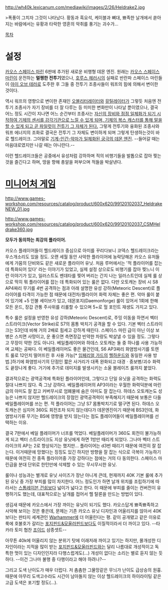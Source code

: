 {{{+1 '''Heldrake'''}}}

http://wh40k.lexicanum.com/mediawiki/images/2/26/Heldrake2.jpg

>폭풍이 그치자 그것이 나타났다. 황동과 흑요석, 케이블과 뼈대, 뾰족한 날개에서 쏟아지는 바람에서는 유황과 타락한 영혼의 악취를 풍기는 괴수가...

[[목차]]

= 설정 =
[[카오스 스페이스 마린]] 6판에 추가된 새로운 비행형 데몬 엔진. 원래는 [[카오스 스페이스 마린]]이 운전하는 '''멀쩡한 전투기'''였으나, [[호루스 헤러시]]의 실패로 반란파 스페이스 마린들이 [[아이 오브 테러]]로 도주한 후 그들 중 전투기 조종사들이 워프의 힘에 의해서 변이한 것이다.

역시 워프의 영향으로 변이한 존재인 [[오블리터레이터]]와 [[뮤틸레이터]]가 그렇듯 처음엔 전투기 조종사가 자기 장비를 더 잘 다루는 등 미미한 변화만이 나타날 뿐이였으나, 결국 어느 정도 시간이 지나면 어느 순간부터 조종사는 [[사이보그|자신의 장비와 점점 일체화가 되기 시작하여 기체의 센서를 감각기관으로 느낄 수 있게 되며, 기체의 복스 캐스터를 통해 말을 할 수 있게 되고 곧 파일럿이 전투기 그 자체가 된다.]] 그렇게 전투기와 융화된 조종사와 워프 에너지의 조화로 결국은 전투기 그 자체도 변이하게 되며 그렇게 탄생하는것이 바로 헬드레이크. 그야말로 [[워프스미스|기계-인간-악마가 일체화된 궁극의 데몬 엔진]]. --들어갈 때는 마음대로였지만 나갈 때는 아니란다.--

이런 헬드레이크들은 공중에서 유성처럼 강하하며 적의 비행기들을 발톱으로 잡아 찢는 것을 즐긴다고 하며, 땅을 향해 총알을 퍼부으며 적들을 박살낸다.

= [[미니어처 게임]] =
http://www.games-workshop.com/resources/catalog/product/600x620/99120102037_HeldrakeNEW_01.jpg

http://www.games-workshop.com/resources/catalog/product/600x620/99120102037_CSMHeldrake360.jpg

'''모두가 동의하는 최강의 플라이어.''' 

카오스 플레이어들이 헬드레이크 중심으로 아미를 꾸리다보니 코덱스 헬드레이크라는 우스개소리도 있을 정도. 오랜 세월 동안 사악한 플라이어에 농락당해온 카오스 유저들에게 가뭄의 단비와도 같은 새로운 플라이어 유닛. 처음 루머에서는 '적 플라이어를 잡는 데 특화되어 있다' 라는 이야기가 있었고, 실제 설정 상으로도 비행기를 잡아 찢느니 이런 이야기가 있고, 일러스트도 벤데타를 찢어 버리는 간지 나는 일러스트인데 실제 룰 상으로 딱히 뭐 플라이어를 잡는 데 특화되어 있는 룰은 없다. 다만 오토캐논 장비 시 S8 AP4짜리 무기를 4번 공격하는 점과 아래 설명한 유성 강하(Meteoric Descent)로 플라이어를 타격이 가능한 점 때문에 대전차/플라이어 화력 자체는 좋은 편. 악마 룰이 붙어 있기에 +5 인불 세이브가 있고, 데몬포지(Daemonforge) 룰이 있어서 1회에 한해 모든 운드, 장갑 관통 주사위를 리롤할 수 있으며 5+로 헐 포인트 재생도 가지고 있다.

특수 룰은 설정을 반영한 유성 강하(Meteoric Descent)로, 주밍 이동을 하면서 벡터 스트라이크(Vector Strike)로  S7의 몸통 박치기 공격을 할 수 있다. 기본 벡터 스트라이크는 S3인데 비해 거의 2배로 힘세고 강하게 때린다. 스페이스 마린 급이 아닌 이상 보병은 스치면 사망이고, 운 좋으면 측면장갑 빈약한 차량도 박살낼 수 있을 정도. 그렇다고 무장이 약한 것도 아니다. 베일플레이머와 하데스 오토캐논 둘 중 하나를 사용 가능하며 교체는 공짜다. 이 베일플레이머도 좋은 물건인데, S6 AP3짜리 화염방사기를 토렌트 룰로 12인치 떨어뜨린 후 사용 가능[* [[임페리얼 가드]]의 [[헬하운드(Warhammer 40,000)|헬하운드]]와 동일한 사용 방법.]하기에 화염방사기의 단점인 짧은 사거리가 대폭 완화되고 대경ㆍ중보병/괴수 화력도 끝장나게 좋다. 거기에 추가로 데미지를 발생시키는 소울 블레이즈 룰까지 붙었다.

결과적으로는 광역공격에 특화된 플라이어인데, 그렇다고 단일 유닛을 공격하는 화력도 절대 나쁘지 않다. 즉 그냥 강하다. 베일플레이머의 AP3이라는 우월한 화력덕분에 마린 급의 아미도 잘 잡고 커버무시로 엄폐물에 숨은 아미도 잘 잡는다. 하데스 오토캐논도 성능은 나쁘지 않지만 헬드레이크의 장점인 광역공격력이 부족해지기 때문에  보통은 다들 베일플레이머를 쓰는 편. 적 플라이어는 그냥 S7 몸통박치기로 떨구면 된다. 하데스 오토캐논은 심지어 360도 회전조차 되지 않는데다가 데몬엔진이기 때문에 BS3인데, 화염방사기류 무기는 BS에 영향을 받지 않는다는 점도 플레이어들이 베일플레이머를 선택하는 이유.

결국 7판에서 베일 플레이머가 너프를 먹었다. 베일플레이머가 360도 회전이 불가능하게 되고 벡터 스트라이크도 지상 유닛에게 하면 1방만 때리게 되었다. 그나마 벡터 스트라이크의 AP는 2로 향상되기는 했지만... 플라이어는 d3번 때리기 때문에 여전히 잘 잡는다. 이거때문에 망했다는 징징도 있긴 하지만 방향을 잘 잡는 식으로 극복이 가능하기 때문에 여전히 전 종족 플라이어중 가장 강하다는 점에는 거의 다 동의한다. 스페이스 마린급을 분대 단위로 한턴만에 삭제할 수 있는 무시무시한 유닛.

룰이나 성능과는 별개로 유닛 사이즈가 장난 아니게 큰데, 현재까지 40K 기본 룰에 추가된 유닛 중 가장 부피를 많이 차지한다. 어느 정도인가 하면 날개 위치를 조립하기에 따라서는 [[스톰레이븐 건쉽]]보다 넓이가 넓다고 한다. 이 때문에 부피를 줄이는 컨버전이 유행하기도 했는데, 대표적으로는 날개를 접어서 헬 탈론을 만드는 방법이 있다.

생김새 때문에 카오스에서 가장 까이는 유닛이 되기도 했다. 카오스답게 뾰족뾰족하고 사악해 보이는 것은 좋은데, 문제는 기존 카오스 유닛 디자인과 어울리지를 않아서 40K보다는 판타지 세계관인 [[Warhammer]]에 더 어울린다는 평. 같이 공개됐고 같은 이유로 룩에 호불호가 갈리는 [[포지핀드&모울러핀드]]보다도 이질적이라서 더 까이고 있다. --타카라 토미 협찬 [[조이드]] 삼종셋트--

아무튼 40k에 어울리지 않는 분위기 탓에 이래저래 까이고 있기는 하지만, 몰개성한 디자인이라는 지적을 많이 받는 [[포지핀드&모울러핀드]]와는 달리 나름대로 개성적이고 독특한 멋이 있는 디자인인지라 다행스럽게도(...) 개성이 없다는 소리는 별로 듣지 않는 듯 하다. --이건 그나마 불행 중 다행이라고 해야 하려나?--

그리고 도색 난이도가 매우 더럽다. 저 촘촘한 그물망같은 무늬가 난이도 급상승의 원흉. 때문에 아무리 도색고수라도 시간이 남아돌지 않는 이상 헬드레이크의 하이라이팅 같은 고급 도색은 포기할 정도(...).
